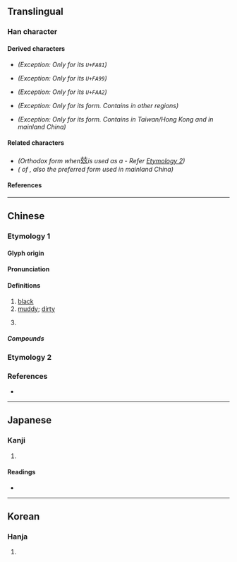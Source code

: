 {{also|茲|兹}}
{{character info}}
==Translingual==

===Han character===
{{Han char|rn=95|rad=玄|as=05|sn=10|four=00732|canj=YIYVI|ids=⿰玄玄}}

====Derived characters====
* {{l|mul|[[嬨]]}} ''(Exception: Only for its {{w|CJK Compatibility Ideographs|compatibility ideograph}} <code>U+FA81</code>)''
* {{l|mul|[[滋]]}} ''(Exception: Only for its {{w|CJK Compatibility Ideographs|compatibility ideograph}} <code>U+FA99</code>)''
* {{l|mul|[[甆]]}} ''(Exception: Only for its {{w|CJK Compatibility Ideographs|compatibility ideograph}} <code>U+FAA2</code>)''
* {{l|mul|[[鶿]]}} ''(Exception: Only for its {{w|Hanja|Korean}} form. Contains {{l|mul|兹}} in other regions)''
* {{l|mul|[[螆]]}} ''(Exception: Only for its {{w|Japanese}} form. Contains {{l|mul|茲}} in Taiwan/Hong Kong and {{l|mul|兹}} in mainland China)''

====Related characters====
* <big>{{l|mul|[[茲]]}}</big> ''(Orthodox form when ''<big>玆</big>'' is used as a {{w|Variant Chinese character|variant form}} - Refer [[玆#Etymology 2|Etymology 2]])''
* <big>{{l|mul|[[兹]]}}</big> ''({{w|Variant Chinese character|Variant form}} of {{l|mul|茲}}, also the preferred form used in mainland China)''

====References====
{{Han ref|kx=0725.030|dkj=20816|dj=1135.020|hdz=10288.010|uh=7386}}

----

==Chinese==
{{zh-forms|alt=[[兹#Etymology 2|兹]]}}

===Etymology 1===

====Glyph origin====
{{Han etym}}
{{zh-etym-double|玄|[[deep]]; [[profound]]}}

====Pronunciation====
{{zh-pron
|m=zī
|c=zi1
|mc=y
|oc=y
|ma=
|cat=a,pn
}}

====Definitions====
{{zh-hanzi}}

# [[black]]
# [[muddy]]; [[dirty]]
#: {{zh-syn|濁}}
#: {{zh-alt-inline|{{l|zh|滋}} (zī)}}
#: {{zh-x|拘 鄫 人 之 漚 菅 者，曰：何 故 使 吾 水 玆{zī}。|A man from the state of {{l|zh|鄫}} <small>(Zēng)</small> who was soaking {{l|zh|菅}} <small>(Themeda villosa grass)</small> was reprimanded and asked: "For what reason did you make our water dirty?"|ref={{w|Zuo Zhuan|Commentary on the Spring and Autumn Annals}} 《{{w2|zh|左傳|春秋左氏傳}}·[[:s:zh:春秋左氏傳/哀公|哀公·八年]]》}}
# {{surname|zh}} <!-- Refer Dictionary of Chinese Character Variants -->

=====Compounds=====
{{zh-der|玆白|玆夷}}

===Etymology 2===
{{zh-see|茲|v}}

===References===
* {{R:twedu|B02590}}

----

==Japanese==

===Kanji===
{{ja-kanji|grade=|rs=玄05}}

# {{rfdef|ja|sort=玄05}}

====Readings====
* {{ja-readings|on=[[じ]] (ji), [[し]] (shi), [[けん]] (ken), [[げん]] (gen)|kun=[[しげる]] (shigeru), [[ます]] (masu), [[むしろ]] (mushiro), [[ここに]] (kokoni)}}

----

==Korean==

===Hanja===
{{ko-hanja|hangeul=자|eumhun=|rv=ja|mr=cha|y=ca}}

# {{rfdef|ko|sort=玄05}}